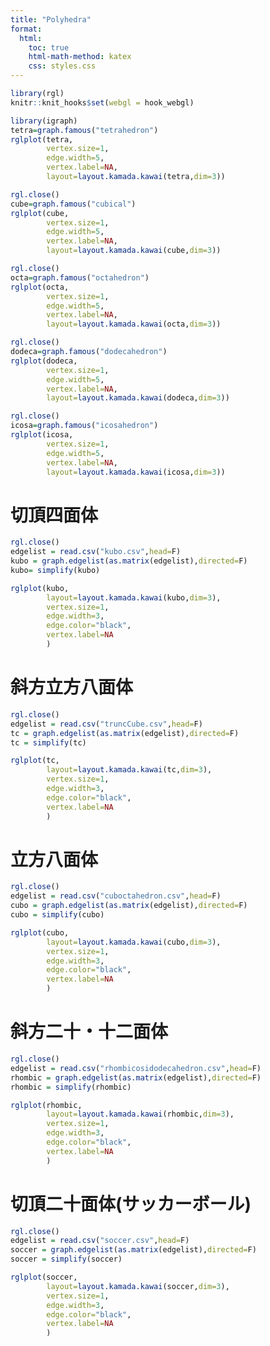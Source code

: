 ```yaml
---
title: "Polyhedra"
format:
  html:
    toc: true
    html-math-method: katex
    css: styles.css
---
```


```r
library(rgl)
knitr::knit_hooks$set(webgl = hook_webgl)
```

```r
library(igraph)
tetra=graph.famous("tetrahedron")
rglplot(tetra,
        vertex.size=1,
        edge.width=5,
        vertex.label=NA,
        layout=layout.kamada.kawai(tetra,dim=3))
```

```r
rgl.close()
cube=graph.famous("cubical")
rglplot(cube,
        vertex.size=1,
        edge.width=5,
        vertex.label=NA,
        layout=layout.kamada.kawai(cube,dim=3))
```

```r
rgl.close()
octa=graph.famous("octahedron")
rglplot(octa,
        vertex.size=1,
        edge.width=5,
        vertex.label=NA,
        layout=layout.kamada.kawai(octa,dim=3))
```

```r
rgl.close()
dodeca=graph.famous("dodecahedron")
rglplot(dodeca,
        vertex.size=1,
        edge.width=5,
        vertex.label=NA,
        layout=layout.kamada.kawai(dodeca,dim=3))
```

```r
rgl.close()
icosa=graph.famous("icosahedron")
rglplot(icosa,
        vertex.size=1,
        edge.width=5,
        vertex.label=NA,
        layout=layout.kamada.kawai(icosa,dim=3))
```

# 切頂四面体

```r
rgl.close()
edgelist = read.csv("kubo.csv",head=F)
kubo = graph.edgelist(as.matrix(edgelist),directed=F)
kubo= simplify(kubo)

rglplot(kubo,
        layout=layout.kamada.kawai(kubo,dim=3),
        vertex.size=1,
        edge.width=3,
        edge.color="black",
        vertex.label=NA
        )
```

# 斜方立方八面体

```r
rgl.close()
edgelist = read.csv("truncCube.csv",head=F)
tc = graph.edgelist(as.matrix(edgelist),directed=F)
tc = simplify(tc)

rglplot(tc,
        layout=layout.kamada.kawai(tc,dim=3),
        vertex.size=1,
        edge.width=3,
        edge.color="black",
        vertex.label=NA
        )
```

# 	立方八面体

```r
rgl.close()
edgelist = read.csv("cuboctahedron.csv",head=F)
cubo = graph.edgelist(as.matrix(edgelist),directed=F)
cubo = simplify(cubo)

rglplot(cubo,
        layout=layout.kamada.kawai(cubo,dim=3),
        vertex.size=1,
        edge.width=3,
        edge.color="black",
        vertex.label=NA
        )
```


# 	斜方二十・十二面体

```r
rgl.close()
edgelist = read.csv("rhombicosidodecahedron.csv",head=F)
rhombic = graph.edgelist(as.matrix(edgelist),directed=F)
rhombic = simplify(rhombic)

rglplot(rhombic,
        layout=layout.kamada.kawai(rhombic,dim=3),
        vertex.size=1,
        edge.width=3,
        edge.color="black",
        vertex.label=NA
        )
```

# 切頂二十面体(サッカーボール)

```r
rgl.close()
edgelist = read.csv("soccer.csv",head=F)
soccer = graph.edgelist(as.matrix(edgelist),directed=F)
soccer = simplify(soccer)

rglplot(soccer,
        layout=layout.kamada.kawai(soccer,dim=3),
        vertex.size=1,
        edge.width=3,
        edge.color="black",
        vertex.label=NA
        )
```
